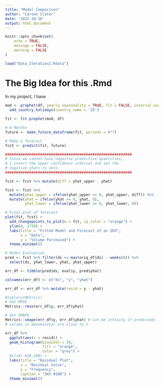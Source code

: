 ```yaml
---
title: "Model Comparison"
author: "Carson Slater"
date: '2022-10-26'
output: html_document
---
```


```r
knitr::opts_chunk$set(
	echo = TRUE,
	message = FALSE,
	warning = FALSE
)
```

```r
load("Data_Iteration2.Rdata")
```

# The Big Idea for this .Rmd

In my project, I have

```r
mod <- prophet(df, yearly.seasonality = TRUE, fit = FALSE, interval.width = 0.7) %>% 
  add_country_holidays(country_name = 'ID')

fit <- fit.prophet(mod, df)

# 6 Months
future <- make_future_dataframe(fit, periods = 8*7)

# Make a forecast
fcst <- predict(fit, future)

##########################################################
# Since we cannot have negaitve predictive quantities, 
# I invert the upper confidence interval and set the 
# negative yhats to zero
##########################################################

fcst <- fcst %>% mutate(diff = yhat_upper - yhat)

fcst <- fcst %>%
  mutate(yhat_upper = ifelse(yhat_upper >= 0, yhat_upper, diff)) %>% 
  mutate(yhat = ifelse(yhat >= 0, yhat, 0), 
         yhat_lower = ifelse(yhat_lower >= 0, yhat_lower, 0))

# Final plot of forecast
plot(fit, fcst) + 
  add_changepoints_to_plot(m = fit, cp_color = "orange") +
  ylim(0, 1750) +
  labs(title = "Fitted Model and Forecast of an SKU",
       x = "Date",
       y = "Volume Purchased") +
  theme_minimal()
```

```r
# Model Evaluation
pred <- fcst %>% filter(ds >= max(orig_df$ds) - weeks(8)) %>% 
  select(ds, yhat_lower, yhat, yhat_upper)

err_df <- tibble(pred$ds, eval$y, pred$yhat)

colnames(err_df) <- c("ds", "y", "yhat")

err_df <- err_df %>% mutate(resid = y - yhat)

#library(Metrics)
# Get RMSE
Metrics::rmse(err_df$y, err_df$yhat)

# Get SMAPE
Metrics::smape(err_df$y, err_df$yhat) # can be infinity if predicted\
# values in denominator are close to 1

err_df %>% 
  ggplot(aes(x = resid)) +
  geom_histogram(binwidth = 50, 
                 fill = "orange", 
                 color = "grey") +
  #xlim(-650,100) +
  labs(title = "Residual Plot",
       x = "Residual Value",
       y = "Frequency",
       caption = "SKU #200") +
  theme_minimal()
```
```r

```

